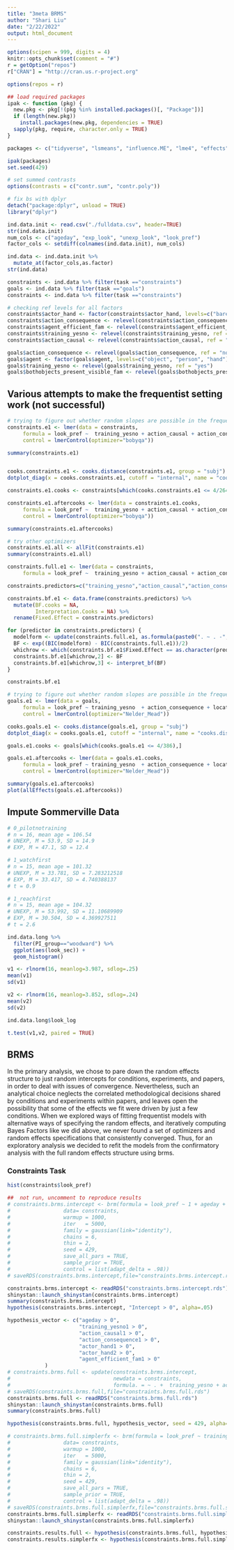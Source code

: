 ```yaml
---
title: "3meta BRMS"
author: "Shari Liu"
date: "2/22/2022"
output: html_document
---
```


```r
options(scipen = 999, digits = 4)
knitr::opts_chunk$set(comment = "#")
r = getOption("repos")
r["CRAN"] = "http://cran.us.r-project.org"

options(repos = r)

## load required packages
ipak <- function (pkg) {
  new.pkg <- pkg[!(pkg %in% installed.packages()[, "Package"])]
  if (length(new.pkg)) 
    install.packages(new.pkg, dependencies = TRUE)
  sapply(pkg, require, character.only = TRUE)
}

packages <- c("tidyverse", "lsmeans", "influence.ME", "lme4", "effects", "lmerTest", "cowplot", "irr", "simr", "patchwork", "wesanderson", "devtools", "effectsize", "mice", "rstan", "brms", "bayestestR", "rstanarm", "shinystan")

ipak(packages)
set.seed(429)

# set summed contrasts
options(contrasts = c("contr.sum", "contr.poly")) 

# fix bs with dplyr 
detach("package:dplyr", unload = TRUE)
library("dplyr")
```

```r
ind.data.init <- read.csv("./fulldata.csv", header=TRUE)
str(ind.data.init)
num_cols <- c("ageday", "exp_look", "unexp_look", "look_pref")
factor_cols <- setdiff(colnames(ind.data.init), num_cols)

ind.data <- ind.data.init %>%
  mutate_at(factor_cols,as.factor)
str(ind.data)

constraints <- ind.data %>% filter(task =="constraints")
goals <- ind.data %>% filter(task =="goals")
constraints <- ind.data %>% filter(task =="constraints")

# checking ref levels for all factors
constraints$actor_hand <- factor(constraints$actor_hand, levels=c("bare", "gloved", "mittened")) # for summed contr last level is dropped
constraints$action_consequence <- relevel(constraints$action_consequence, ref = "state_change")
constraints$agent_efficient_fam <- relevel(constraints$agent_efficient_fam, ref = "yes")
constraints$training_yesno <- relevel(constraints$training_yesno, ref = "yes")
constraints$action_causal <- relevel(constraints$action_causal, ref = "yes")

goals$action_consequence <- relevel(goals$action_consequence, ref = "none")
goals$agent <- factor(goals$agent, levels=c("object", "person", "hand")) # last level gets dropped in model estimates
goals$training_yesno <- relevel(goals$training_yesno, ref = "yes")
goals$bothobjects_present_visible_fam <- relevel(goals$bothobjects_present_visible_fam, ref = "yes")
```

## Various attempts to make the frequentist setting work (not successful)
```r

# trying to figure out whether random slopes are possible in the frequentist setting
constraints.e1 <- lmer(data = constraints,
     formula = look_pref ~  training_yesno + action_causal + action_consequence + actor_hand + agent_efficient_fam + scale(ageday)  + (1+experiment|paper), 
     control = lmerControl(optimizer="bobyqa"))

summary(constraints.e1)


cooks.constraints.e1 <- cooks.distance(constraints.e1, group = "subj")
dotplot_diag(x = cooks.constraints.e1, cutoff = "internal", name = "cooks.distance",  index=constraints$subj) + ylab("Cook's distance") + xlab("subjID")

constraints.e1.cooks <- constraints[which(cooks.constraints.e1 <= 4/264),]

constraints.e1.aftercooks <- lmer(data = constraints.e1.cooks,
     formula = look_pref ~  training_yesno + action_causal + action_consequence + actor_hand + agent_efficient_fam + scale(ageday)  + (1+experiment|paper), 
     control = lmerControl(optimizer="bobyqa"))

summary(constraints.e1.aftercooks)

# try other optimizers
constraints.e1.all <- allFit(constraints.e1)
summary(constraints.e1.all)
```

```r
constraints.full.e1 <- lmer(data = constraints,
     formula = look_pref ~  training_yesno + action_causal + action_consequence + actor_hand + agent_efficient_fam + scale(ageday) + (1+experiment|paper), REML=FALSE, lmerControl(optimizer="bobyqa")) # REML set to false to enable model comparison via likelihood methods, change optimizer to Nelder Mead to deal with failures to converge

constraints.predictors=c("training_yesno","action_causal","action_consequence","actor_hand","agent_efficient_fam","ageday")

constraints.bf.e1 <- data.frame(constraints.predictors) %>%
  mutate(BF.cooks = NA,
         Interpretation.Cooks = NA) %>%
  rename(Fixed.Effect = constraints.predictors)

for (predictor in constraints.predictors) {
  modelform <- update(constraints.full.e1, as.formula(paste0(". ~ . -",predictor)))
  BF <- exp((BIC(modelform) - BIC(constraints.full.e1))/2)
  whichrow <- which(constraints.bf.e1$Fixed.Effect == as.character(predictor))
  constraints.bf.e1[whichrow,2] <- BF
  constraints.bf.e1[whichrow,3] <- interpret_bf(BF)
}

constraints.bf.e1
```

```r
# trying to figure out whether random slopes are possible in the frequentist setting
goals.e1 <- lmer(data = goals,
     formula = look_pref ~ training_yesno  + action_consequence + location_object_goal_ambiguous + agent + bothobjects_present_visible_fam +  scale(ageday)  + (1+experiment|paper), 
     control = lmerControl(optimizer="Nelder_Mead"))

cooks.goals.e1 <- cooks.distance(goals.e1, group = "subj")
dotplot_diag(x = cooks.goals.e1, cutoff = "internal", name = "cooks.distance",  index=goals$subj) + ylab("Cook's distance") + xlab("subjID")

goals.e1.cooks <- goals[which(cooks.goals.e1 <= 4/386),]

goals.e1.aftercooks <- lmer(data = goals.e1.cooks,
     formula = look_pref ~ training_yesno  + action_consequence + location_object_goal_ambiguous + agent + bothobjects_present_visible_fam +  scale(ageday)  + (1+experiment|paper), 
     control = lmerControl(optimizer="Nelder_Mead"))

summary(goals.e1.aftercooks)
plot(allEffects(goals.e1.aftercooks))
```

## Impute Sommerville Data
```r

# 0_pilotnotraining
# n = 16, mean age = 106.54
# UNEXP, M = 53.9, SD = 14.9
# EXP, M = 47.1, SD = 12.4

# 1_watchfirst
# n = 15, mean age = 101.32
# UNEXP, M = 33.781, SD = 7.283212518
# EXP, M = 33.417, SD = 4.740388137
# t = 0.9

# 1_reachfirst
# n = 15, mean age = 104.32
# UNEXP, M = 53.992, SD = 11.10689909
# EXP, M = 30.504, SD = 4.369927511
# t = 2.6

ind.data.long %>%
  filter(PI_group=="woodward") %>%
  ggplot(aes(look_sec)) +
  geom_histogram()

v1 <- rlnorm(16, meanlog=3.987, sdlog=.25)
mean(v1)
sd(v1)

v2 <- rlnorm(16, meanlog=3.852, sdlog=.24)
mean(v2)
sd(v2)

ind.data.long$look_log

t.test(v1,v2, paired = TRUE)
```

## BRMS
In the primary analysis, we chose to pare down the random effects structure to just random intercepts for conditions, experiments, and papers, in order to deal with issues of convergence. Nevertheless, such an analytical choice neglects the correlated methodological decisions shared by conditions and experiments within papers, and leaves open the possibility that some of the effects we fit were driven by just a few conditions. When we explored ways of fitting frequentist models with alternative ways of specifying the random effects, and iteratively computing Bayes Factors like we did above, we never found a set of optimizers and random effects specifications that consistently converged. Thus, for an exploratory analysis we decided to refit the models from the confirmatory analysis with the full random effects structure using brms. 

### Constraints Task
```r
hist(constraints$look_pref)

##  not run, uncomment to reproduce results
# constraints.brms.intercept <- brm(formula = look_pref ~ 1 + ageday + (1|condition) + (1+condition|experiment) + (1+condition|paper),
#                 data= constraints, 
#                 warmup = 1000, 
#                 iter   = 5000, 
#                 family = gaussian(link="identity"),
#                 chains = 6, 
#                 thin = 2,
#                 seed = 429,
#                 save_all_pars = TRUE,
#                 sample_prior = TRUE,
#                 control = list(adapt_delta = .98))
# saveRDS(constraints.brms.intercept,file="constraints.brms.intercept.rds")

constraints.brms.intercept <- readRDS("constraints.brms.intercept.rds")
shinystan::launch_shinystan(constraints.brms.intercept)
summary(constraints.brms.intercept)
hypothesis(constraints.brms.intercept, "Intercept > 0", alpha=.05)

hypothesis_vector <- c("ageday > 0",
                       "training_yesno1 > 0",
                       "action_causal1 > 0",
                       "action_consequence1 > 0",
                       "actor_hand1 > 0",
                       "actor_hand2 > 0", 
                       "agent_efficient_fam1 > 0"
            )
# constraints.brms.full <- update(constraints.brms.intercept,
#                                 newdata = constraints,
#                                 formula. = ~ . +  training_yesno + action_causal + action_consequence + actor_hand + agent_efficient_fam)
# saveRDS(constraints.brms.full,file="constraints.brms.full.rds")
constraints.brms.full <- readRDS("constraints.brms.full.rds")
shinystan::launch_shinystan(constraints.brms.full)
summary(constraints.brms.full)

hypothesis(constraints.brms.full, hypothesis_vector, seed = 429, alpha=.05)

# constraints.brms.full.simplerfx <- brm(formula = look_pref ~ training_yesno + action_causal + action_consequence + actor_hand + agent_efficient_fam + ageday + (1|condition) + (1|experiment) + (1|paper),
#                 data= constraints,
#                 warmup = 1000,
#                 iter   = 5000,
#                 family = gaussian(link="identity"),
#                 chains = 6,
#                 thin = 2,
#                 seed = 429,
#                 save_all_pars = TRUE,
#                 sample_prior = TRUE,
#                 control = list(adapt_delta = .98))
# saveRDS(constraints.brms.full.simplerfx,file="constraints.brms.full.simplerfx.rds")
constraints.brms.full.simplerfx <- readRDS("constraints.brms.full.simplerfx.rds")
shinystan::launch_shinystan(constraints.brms.full.simplerfx)

constraints.results.full <- hypothesis(constraints.brms.full, hypothesis_vector, seed = 429, alpha=.05) 
constraints.results.simplerfx <- hypothesis(constraints.brms.full.simplerfx, hypothesis_vector, seed = 429, alpha=.05)

```


